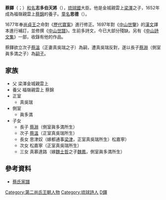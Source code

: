 {{東亞男性歷史人物
| 名稱=蔡鐸
| 身份=[[琉球國|琉球國]]大臣
| 畫像=
| 說明=
| 姓=
| 名=
| 姓名=
| 字=天將
| 最高職務=琉球國協理府總理司
| 封爵=親方
| 封號=
| 御稱號=
| 宮號1=
| 宮號2=
| 封地=
| 神號=
| 尊號=
| 乳名=
| 幼名=
| 兒名=
| 童名=思德
| 小字=
| 號=聲亭
| 法號=
| 院號=
| 其他名號=
| 出生年=1645年1月4日
| 出生地=琉球國久米村
| 婚年=1660年
| 逝世年=1725年1月29日
| 逝世地=琉球國
| 諡號=
| 墳墓=
| 父親=金城親雲上[[梁澤|梁澤]]
| 嫡母=
| 母親=
| 養父=福嶺親雲上[[蔡錦|蔡錦]]
| 養母=
| 元配=
| 正室=葉氏（童名[[葉真吳瑞|真吳瑞]]）
| 妻=
| 繼室=
| 平妻=
| 側室=真多滿
| 元配之父=
| 元配之嫡母=
| 元配之母=
| 正室之父=安里筑登之[[葉必達|葉必達]]（兼高）
| 正室之嫡母=
| 正室之母=
| 妻之父=
| 妻之嫡母=
| 妻之母=
| 繼室之父=
| 繼室之嫡母=
| 繼室之母=
| 平妻之父=
| 平妻之嫡母=
| 平妻之母=
| 兄弟=
| 姊妹=
| 嫡兄弟=
| 嫡姊妹=
| 庶兄弟=
| 庶姊妹=
| 同胞兄弟=
| 同胞姊妹=
| 異母兄弟=
| 異母姊妹=
| 異父兄弟=
| 異父姊妹=
| 繼兄弟=
| 繼姊妹=
| 子=
| 女=
| 嫡子=[[蔡溫|蔡溫]]
| 嫡女=蔡氏（童名思津奴，夫都通事[[梁津|梁津]]）<br/>蔡氏（童名松嘉寧）
| 庶子=[[蔡淵|蔡淵]]
| 庶女=蔡氏（童名真慕達路，夫[[魏鳳|魏鳳]]）
| 養子=
| 養女=
| 繼子=
| 繼女=
| 經歷=協理府總理司<br/>紫金大夫
| 注釋=
|}}

'''蔡鐸'''（{{ryu|r=蔡鐸|kn=サイタク|rm=Sai Taku|f=h}}；{{bd|1645年|1月4日|1725年|1月29日|CatIdx=C蔡}}）[[和名|和名]]'''志多伯天將'''（{{ryu|r=志多伯 天將|shin=志多伯 天将|kn=シタファク ティンショー|rm=Sitahwaku Tinshoo}}），[[琉球國|琉球國]]大臣。他是金城親雲上[[梁澤|梁澤]]之子，1652年成為福嶺親雲上[[蔡錦|蔡錦]]的養子。[[童名|童名]]'''思德'''（{{ryu|r=思德|shin=思徳|kn=ウムトゥク|rm=Umutuku}}）。

1677年奉[[尚貞王|尚貞王]]之命對《[[歷代寶案|歷代寶案]]》進行修正。1697年對《[[中山世鑒|中山世鑒]]》的[[漢文|漢文]]譯本進行補訂，並修撰《[[中山世譜|中山世譜]]》。生前多詩文，今已大部分殘缺。另有《[[中山詩文集|中山詩文集]]》一部，收錄有他的作品。

蔡鐸欲立次子[[蔡溫|蔡溫]]（正妻真吳瑞之子）為嗣，遭真吳瑞反對，遂以長子[[蔡淵|蔡淵]]（側室眞多満之子）為[[嗣子|嗣子]]。

== 家族 ==

*父 梁澤金城親雲上
*養父 福嶺親雲上 蔡錦
*正室
**真吳瑞
*側室 
**眞多満
*子女
**長子 [[蔡淵_(琉球)|蔡淵]]（側室眞多満所生）
**次子 [[蔡溫|蔡溫]]（正室真吳瑞所生）
**長女 思津奴（嫁都通事[[梁津|梁津]]，正室真吳瑞所生）松嘉寧）
**次女 松嘉寧（正室真吳瑞所生）
**三女 真慕達路（嫁[[魏士哲|魏士哲]]之子[[魏鳳|魏鳳]]，側室眞多満所生）
==參考資料==
*[https://web.archive.org/web/20131219042539/http://www.tulips.tsukuba.ac.jp/limedio/dlam/B1241188/1/vol05/kume/365.htm 蔡氏家譜]

[[Category:第二尚氏王朝人物|Category:第二尚氏王朝人物]]
[[Category:琉球詩人|Category:琉球詩人]]
[[Category:久米村蔡氏|D鐸]]